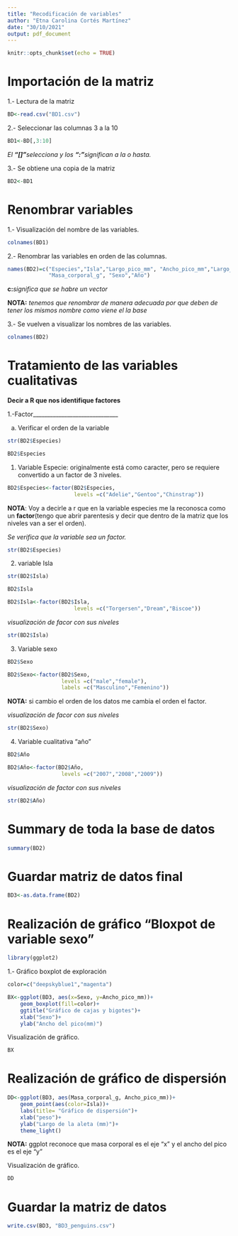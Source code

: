 ---
title: "Recodificación de variables"
author: "Etna Carolina Cortés Martínez"
date: "30/10/2021"
output: pdf_document
---

```{r setup, include=FALSE}
knitr::opts_chunk$set(echo = TRUE)
```

# Importación de la matriz

1.- Lectura de la matriz
```{r}
BD<-read.csv("BD1.csv")
```

2.- Seleccionar las columnas 3 a la 10
```{r}
BD1<-BD[,3:10]
```
*El **"[]"**selecciona y los **":"**significan a la o hasta.*

3.- Se obtiene una copia de la matriz
```{r}
BD2<-BD1
```

# Renombrar variables

1.- Visualización del nombre de las variables. 
```{r}
colnames(BD1)
```
2.- Renombrar las variables en orden de las columnas.
```{r}
names(BD2)=c("Especies","Isla","Largo_pico_mm", "Ancho_pico_mm","Largo_aleta_mm",
             "Masa_corporal_g", "Sexo","Año")
```
**c:***significa que se habre un vector*


**NOTA:** *tenemos que renombrar de manera adecuada por que deben de tener los mismos nombre como viene el la base* 




3.- Se vuelven a visualizar los nombres de las variables.
```{r}
colnames(BD2)
```
# Tratamiento de las variables cualitativas
**Decir a R que nos identifique factores**


1.-Factor______________________________


a) Verificar  el orden de la variable
```{r}
str(BD2$Especies)
```
```{r}
BD2$Especies
```
1) Variable Especie: originalmente está como caracter, pero se requiere 
convertido a un factor de 3 niveles.


```{r}
BD2$Especies<-factor(BD2$Especies,
                     levels =c("Adelie","Gentoo","Chinstrap"))
```


**NOTA**: Voy a decirle a r que en la variable especies me la reconosca como un
**factor**(tengo que abrir parentesis y decir que dentro de la matriz que los 
niveles van a ser el orden).

*Se verifica que la variable sea un factor.*
```{r}
str(BD2$Especies)
```
2) variable Isla
```{r}
str(BD2$Isla)
```
```{r}
BD2$Isla
```
```{r}
BD2$Isla<-factor(BD2$Isla,
                     levels =c("Torgersen","Dream","Biscoe"))
```

*visualización de facor con sus niveles*
```{r}
str(BD2$Isla)
```
3) Variable sexo
```{r}
BD2$Sexo
```
```{r}
BD2$Sexo<-factor(BD2$Sexo,
                 levels =c("male","female"),
                 labels =c("Masculino","Femenino"))
```
**NOTA:** si cambio el orden de los datos me cambia el orden el factor.


*visualización de facor con sus niveles*
```{r}
str(BD2$Sexo)
```
4) Variable cualitativa "año"
```{r}
BD2$Año
```
```{r}
BD2$Año<-factor(BD2$Año,
                 levels =c("2007","2008","2009"))
```


*visualización de factor con sus niveles*
```{r}
str(BD2$Año)
```
# Summary de toda la base de datos 
```{r}
summary(BD2)
```
# Guardar matriz de datos final
```{r}
BD3<-as.data.frame(BD2)
```
# Realización de gráfico "Bloxpot de variable sexo"
```{r}
library(ggplot2)
```

1.- Gráfico boxplot de exploración 
```{r}
color=c("deepskyblue1","magenta")
```
```{r}
BX<-ggplot(BD3, aes(x=Sexo, y=Ancho_pico_mm))+
    geom_boxplot(fill=color)+
    ggtitle("Gráfico de cajas y bigotes")+
    xlab("Sexo")+
    ylab("Ancho del pico(mm)")
```


Visualización de gráfico.
```{r}
BX
```


# Realización de gráfico de dispersión 


```{r}
DD<-ggplot(BD3, aes(Masa_corporal_g, Ancho_pico_mm))+
    geom_point(aes(color=Isla))+
    labs(title= "Gráfico de dispersión")+
    xlab("peso")+
    ylab("Largo de la aleta (mm)")+
    theme_light()
```


**NOTA:** ggplot reconoce que masa corporal es el eje "x" y el ancho del pico es el eje "y"


Visualización de gráfico.
```{r}
DD
```


# Guardar la matriz de datos 


```{r}
write.csv(BD3, "BD3_penguins.csv")
```







